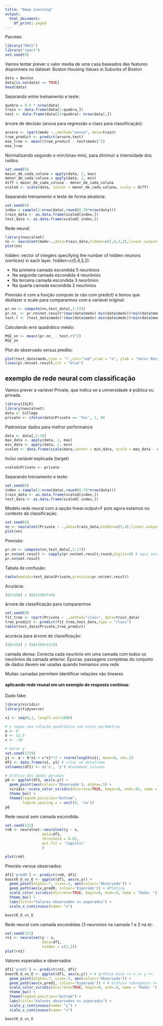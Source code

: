 ```yaml
---
title: "Deep Learning"
output:
  html_document:
    df_print: paged
---
```


Pacotes:

```r
library("MASS")
library("rpart")
set.seed(0)
```

Vamos tentar prever o valor media de uma casa baseados das features disponíveis no dataset: 
Boston Housing Values in Suburbs of Boston

```r
data = Boston
data[is.na(data) == TRUE]
head(data)
```

Separando entre treinamento e teste:

```r
quebra = 0.8 * nrow(data)
train <- data.frame(data[1:quebra,])
test <- data.frame(data[(1+quebra): nrow(data),])
```

árvore de decisão (anova para regressão e class para classificação):
```r
arvore <- rpart(medv ~.,method="anova", data=train)
tree_predict <- predict(arvore,test)
mse_tree <- mean((tree_predict - test$medv)^2)
mse_tree
```

Normalizando segundo  x-min/(max-min), para diminuir a intensidade dos ruídos:

```r
set.seed(0)
maior_de_cada_coluna = apply(data, 2, max) 
menor_de_cada_coluna = apply(data, 2, min)
diff = maior_de_cada_coluna - menor_de_cada_coluna
scaled <- scale(data, center = menor_de_cada_coluna, scale = diff)
```

Separando treinamento e teste de forma aleatória:

```r
set.seed(0)
index = sample(1:nrow(data),round(0.70*nrow(data)))
train_data <- as.data.frame(scaled[index,])
test_data <- as.data.frame(scaled[-index,])
```

Rede neural:

```r
library(neuralnet)
nn <- neuralnet(medv~.,data=train_data,hidden=c(5,4,3,2),linear.output=T)
plot(nn)
```

hidden: vector of integers specifying the number of hidden neurons (vertices) in each layer.
hidden=c(5,4,3,2): 

- Na primeira camada escondida 5 neurônios
- Na segunda camada escondida 4 neurônios
- Na terceira camada escondida 3 neurônios 
- Na quarta camada escondida 2 neurônios 

Previsão é com a função compute (e não com predict) e temos que desfazer o scale para compararmos com a variável original:

```r
pr.nn <- compute(nn,test_data[,1:13])
pr.nn_ <- pr.nn$net.result*(max(data$medv)-min(data$medv))+min(data$medv)
test.r <- (test_data$medv)*(max(data$medv)-min(data$medv))+min(data$medv)
```

Calculando erro quadrático médio:

```r
MSE_nn <- mean((pr.nn_ - test.r)^2)
MSE_nn
```
Plot do observado versus predito:

```r
plot(test_data$medv,type = 'l',col="red",xlab = "x", ylab = "Valor Residencia")
lines(pr.nn$net.result,col = "blue")
```
## exemplo de rede neural com classificação

Vamos prever a variável Private, que indica se a universidade é pública ou privada.

```r
library(ISLR)
library(neuralnet)
data <- College
private <- ifelse(data$Private == 'Yes', 1, 0)
```

Padronizar dados para melhor performance
```r
data <- data[,2:18]
max_data <- apply(data, 2, max) 
min_data <- apply(data, 2, min)
scaled <- data.frame(scale(data,center = min_data, scale = max_data - min_data))
```

Inclui variável explicada (target)
```r
scaled$Private <- private
```

Separando treinamento e teste:

```r
set.seed(0)
index = sample(1:nrow(data),round(0.70*nrow(data)))
train_data <- as.data.frame(scaled[index,])
test_data <- as.data.frame(scaled[-index,])
```

Modelo rede neural com a opção linear.output=F pois agora estamos no contexto da classificação:

```r
set.seed(0)
nn <- neuralnet(Private ~ .,data=train_data,hidden=c(5,4),linear.output=F)
plot(nn)
```

Previsão:

```r
pr.nn <- compute(nn,test_data[,1:17])
pr.nn$net.result <- sapply(pr.nn$net.result,round,digits=0) # aqui seria melhor usar cutoff e curva ROC
pr.nn$net.result
```

Tabela de confusão:

```r
table(medido=test_data$Private,previsto=pr.nn$net.result)
```

Acurácia:

```r
(62+158) / (62+158+7+6)
```

árvore de classificação para compararmos

```r
set.seed(0)
fit_tree <- rpart(Private ~ .,method="class", data=train_data)
tree_predict <- predict(fit_tree,test_data,type = "class")
table(test_data$Private,tree_predict)
```

acurácia para árvore de classificação:

```r
(58+159) / (58+159+11+5)
```

camada densa: Conecta cada neurônio em uma camada com todos os neurônios da camada anterior.
Épocas: passagens completas do conjunto de dados devem ser usadas quando treinamos uma rede

Muitas camadas permitem identificar relações não lineares


#### aplicando rede reunal em um exemplo de resposta contínua:

Dado fake:

```r
library(viridis)
library(tidyverse)

x1 <- seq(0,1, length.out=1000)

# y segue uma relação quadrática com estes parâmetros
a <- 0
b <- 12.5
c <- -10

# Gerar y
set.seed(1729)
y1 <- a + b*x1 + c*x1**2 + rnorm(length(x1), mean=0, sd=.1)
df1 <- data.frame(x1, y1) # criar um dataframe
colnames(df1) <- c('x', 'y') #renomear colunas

# Gráfico dos dados gerados
p0 <- ggplot(df1, aes(x,y)) + 
  geom_point(aes(colour='Observado'), alpha=.5) +
  viridis::scale_color_viridis(discrete=TRUE, begin=0, end=.85, name = "Valor") +
  theme_bw() +
  theme(legend.position="bottom",
        legend.spacing.x = unit(0, 'cm'))
p0

```
Rede neural sem camada escondida:

```r
set.seed(123)
rn0 <- neuralnet::neuralnet(y ~ x, 
                 data=df1, 
                 threshold = 0.01,
                 act.fct = 'logistic'
                 )

plot(rn0)
```

Previsto versus observados:

```r
df1['pred0'] <- predict(rn0, df1)
boost0_O_vs_E <- ggplot(df1, aes(x,y)) + 
  geom_point(alpha=.7, size=.5, aes(colour='Observado')) +
  geom_path(aes(x,pred0, colour='Esperado')) + #Ploting
  scale_color_viridis(discrete=TRUE, begin=0, end=.8, name = "Dado: ") +
  theme_bw() +
  labs(title="Valores observados vs esperados") +
  scale_x_continuous(name= "x")

boost0_O_vs_E

```


Rede neural com camada escondidas (3 neuronios na camada 1 e 2 na e):

```r
set.seed(123)
rn1 <- neuralnet(y ~ x, 
                 data=df1, 
                 hidden = c(3,2))
plot(rn1)
```

Valores esperados e observados

```r
df1['pred1'] <- predict(rn1, df1)
boost0_O_vs_E <- ggplot(df1, aes(x,y)) + # gráfico base >> x vs y <<
  geom_point(alpha=.7, size=.5, aes(colour='Observado')) +
  geom_path(aes(x,pred1, colour='Esperado')) + # Gráfico sobreposto >> x vs pred
  scale_color_viridis(discrete=TRUE, begin=0, end=.8, name = "Dado: ") +
  theme_bw() +
  theme(legend.position="bottom") +
  labs(title="Valores observados vs esperados") +
  scale_y_continuous(name= "y") +
  scale_x_continuous(name= "x")

boost0_O_vs_E
```

